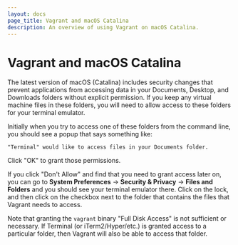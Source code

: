 ```yaml
---
layout: docs
page_title: Vagrant and macOS Catalina
description: An overview of using Vagrant on macOS Catalina.
---
```


# Vagrant and macOS Catalina

The latest version of macOS (Catalina) includes security changes that prevent applications from accessing data in your Documents, Desktop, and Downloads folders without explicit permission. If you keep any virtual machine files in these folders, you will need to allow access to these folders for your terminal emulator.

Initially when you try to access one of these folders from the command line, you should see a popup that says something like:

<CodeBlockConfig hideClipboard>

```text
"Terminal" would like to access files in your Documents folder.
```

</CodeBlockConfig>

Click "OK" to grant those permissions.

If you click "Don't Allow" and find that you need to grant access later on, you can go to **System Preferences** -> **Security & Privacy** -> **Files and Folders** and you should see your terminal emulator there. Click on the lock, and then click on the checkbox next to the folder that contains the files that Vagrant needs to access.

Note that granting the `vagrant` binary "Full Disk Access" is not sufficient or necessary. If Terminal (or iTerm2/Hyper/etc.) is granted access to a particular folder, then Vagrant will also be able to access that folder.